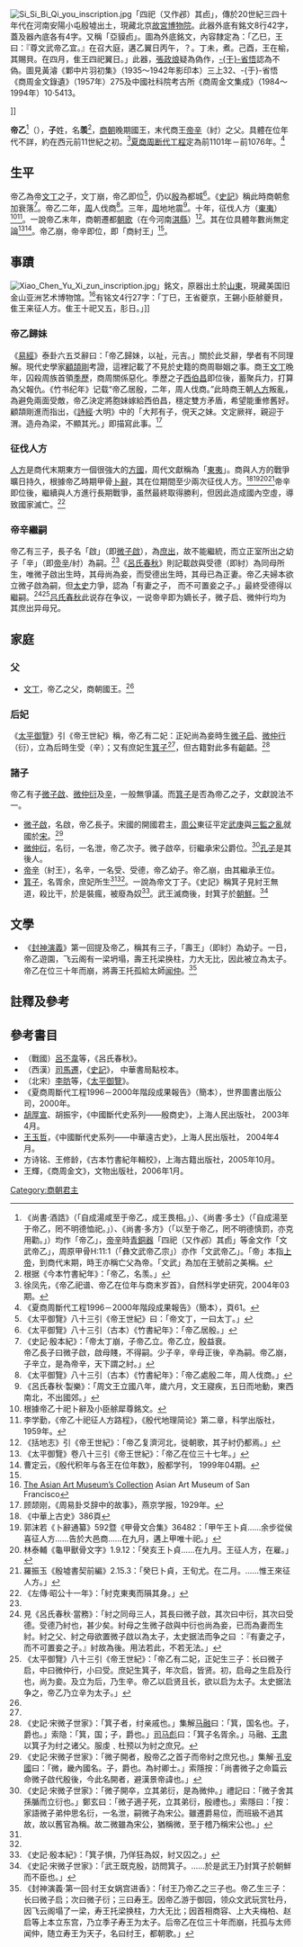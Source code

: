 {{Emperorcn box
|圖像=
|名稱= 帝乙
|姓名=名：羡
|陵墓= 不詳
|政權= [[商朝|商朝]]
|父= 帝[[文丁|文丁]]
|母= 不明
|子= [[宋微子啟|微子啟]]<br>[[微仲|微仲]]<br>[[帝辛|帝辛]]（紂）
|在位年份=
}}

[[File:Si_Si_Bi_Qi_you_inscription.jpg|thumb]]「四祀{{僻字|<small>弋卩</small>}}（又作邲）其卣」，傳於20世紀三四十年代在河南安陽小屯殷墟出土，現藏北京[[故宮博物院_(北京)|故宮博物院]]。此器外底有銘文8行42字，蓋及器內底各有4字。又稱「亞貘卣」。圖為外底銘文，內容隸定為：「乙巳，王曰：『尊文武帝乙宜。』在召大庭，遘乙翼日丙午，？。丁未，煮。己酉，王在榆，{{僻字|<small>弋卩</small>}}其賜貝。在四月，隹王四祀翼日。」此器，[[張政烺|張政烺]]疑為偽作，[[于省悟|-{于}-省悟]]認為不偽。圖見黃濬《鄴中片羽初集》（1935～1942年影印本）三上32、-{于}-省悟《商周金文錄遺》（1957年）275及中國社科院考古所《商周金文集成》（1984～1994年）10·5413。</ref>]]

'''帝乙'''<ref>《尚書·酒誥》（「自成湯咸至于帝乙，成王畏相。」）、《尚書·多士》（「自成湯至于帝乙，罔不明德恤祀。」）、《尚書·多方》（「以至于帝乙，罔不明德慎罰，亦克用勸。」）均作「帝乙」，[[帝辛|帝辛]]時[[青銅器|青銅器]]「四祀{{僻字|<small>弋卩</small>}}（又作邲）其卣」等金文作「文武帝乙」，周原甲骨H:11:1（「彝文武帝乙宗」）亦作「文武帝乙」。「帝」本指[[上帝|上帝]]，到商代末期，時王亦稱亡父為帝。「文武」為加在王號前之美稱。</ref>（{{bd|？||前1076年|？|catIdx=Z}}），'''子'''姓，名'''羡'''<ref>根据《今本竹書紀年》：「帝乙，名羡。」</ref>，[[商朝|商朝]]晚期國王，末代商王[[帝辛|帝辛]]（紂）之父。具體在位年代不詳，約在西元前11世紀之初。<ref>徐凤先，《帝乙祀谱、帝乙在位年与商末岁首》，自然科学史研究，2004年03期。</ref>[[夏商周断代工程|夏商周断代工程]]定為前1101年－前1076年。<ref>《夏商周斷代工程1996－2000年階段成果報告》（簡本），頁61。</ref>

==生平==
帝乙為帝[[文丁|文丁]]之子，文丁崩，帝乙即位<ref>《太平御覽》八十三引《帝王世紀》曰：「帝文丁，一曰太丁。」</ref>，仍以[[殷墟|殷]]為都城<ref>《太平御覽》八十三引（古本）《竹書紀年》：「帝乙居殷。」</ref>。《[[史記|史記]]》稱此時商朝愈加衰落<ref name="殷本紀">《史記·殷本紀》：「帝太丁崩，子帝乙立。帝乙立，殷益衰。<br>帝乙長子曰微子啟，啟母賤，不得嗣。少子辛，辛母正後，辛為嗣。帝乙崩，子辛立，是為帝辛，天下謂之紂。」</ref>。帝乙二年，[[周朝|周]]人伐商<ref>《太平御覽》八十三引（古本）《竹書紀年》：「帝乙處殷二年，周人伐商。」</ref>。三年，[[周朝|周]]地地震<ref>《呂氏春秋·製樂》：「周文王立國八年，歲六月，文王寢疾，五日而地動，東西南北，不出國郊。」</ref>。十年，征伐人方（[[東夷|東夷]]）<ref>根據帝乙十祀卜辭及小臣艅犀尊銘文。</ref><ref>李学勤，《帝乙十祀征人方路程》，《殷代地理简论》第二章，科学出版社，1959年。</ref>。一說帝乙末年，商朝遷都[[朝歌|朝歌]]（在今河南[[淇縣|淇縣]]）<ref>《括地志》引《帝王世紀》：「帝乙复濟河北，徙朝歌，其子紂仍都焉。」</ref>。其在位具體年數尚無定論<ref>《太平御覽》卷八十三引《帝王世紀》：「帝乙在位三十七年。」</ref><ref>曹定云，《殷代积年与各王在位年数》，殷都学刊， 1999年04期。</ref>。帝乙崩，帝辛即位，即「商紂王」<ref name="殷本紀" />。

==事蹟==
[[File:Xiao_Chen_Yu_Xi_zun_inscription.jpg|thumb]]」銘文，原器出土於[[山東|山東]]，現藏美国旧金山亚洲艺术博物馆。<ref>[http://www.asianart.org/collection.htm#china The Asian Art Museum’s Collection] {{Wayback|url=http://www.asianart.org/collection.htm#china |date=20100902072134 }} Asian Art Museum of San Francisco</ref>有铭文4行27字：「丁巳，王省夔京，王錫小臣艅夔貝，隹王来征人方。隹王十祀又五，肜日。」]]
===帝乙歸妹===
《[[易經|易經]]》泰卦六五爻辭曰：「帝乙歸妹，以祉，元吉。」關於此爻辭，學者有不同理解。現代史學家[[顧頡剛|顧頡剛]]考證，這裡記載了不見於史籍的商周聯姻之事。商王[[文丁|文丁]]晚年，囚殺周族首領[[季歷|季歷]]，商周關係惡化。季歷之子[[周文王|西伯昌]]即位後，蓄聚兵力，打算為父報仇。《竹书纪年》记载“帝乙居殷，二年，周人伐商。”此時商王朝[[人方|人方]]叛亂，為避免兩面受敵，帝乙決定將胞妹嫁給西伯昌，穩定雙方矛盾，希望能重修舊好。顧頡剛進而指出，《[[詩經|詩經]]·大明》中的「大邦有子，俔天之妹。文定厥祥，親迎于渭。造舟為梁，不顯其光。」即描寫此事。<ref>顾颉刚，《周易卦爻辞中的故事》，燕京学报，1929年。</ref>

===征伐人方===
[[方国|人方]]是商代末期東方一個很強大的[[方國|方國]]，周代文獻稱為「[[東夷|東夷]]」。商與人方的戰爭曠日持久，根據帝乙時期甲骨[[卜辭|卜辭]]，其在位期間至少兩次征伐人方。<ref>《中華上古史》386頁</ref><ref>郭沫若《卜辭通纂》592暨《甲骨文合集》36482：「甲午王卜貞……余步從侯喜征人方……告於大邑商……在九月，遘上甲{{僻字|□}}唯十祀。」</ref><ref>林泰輔《龜甲獸骨文字》1.9.12：「癸亥王卜貞……在九月。王征人方，在雇。」</ref><ref>羅振玉《殷墟書契前編》2.15.3：「癸巳卜貞，王旬{{僻字|□}}尤。在二月。……惟王來征人方。」</ref>帝辛即位後，繼續與人方進行長期戰爭，虽然最終取得勝利，但因此造成國內空虛，導致國家滅亡。<ref>《左傳·昭公十一年》：「紂克東夷而隕其身。」</ref>

===帝辛繼嗣===
帝乙有三子，長子名「啟」（即[[微子啟|微子啟]]），為[[庶出|庶出]]，故不能繼統，而立正室所出之幼子「辛」（即[[帝辛|帝辛]]/紂）為嗣。<ref name="殷本紀" />《[[呂氏春秋|呂氏春秋]]》則記載啟與受德（即紂）為同母所生，唯微子啟出生時，其母尚為妾，而受德出生時，其母已為正妻。帝乙夫婦本欲立微子啟為嗣，但[[太史|太史]]力爭，認為「有妻之子， 而不可置妾之子。」最終受德得以繼嗣。<ref>見《呂氏春秋·當務》：「紂之同母三人，其長曰微子啟，其次曰中衍，其次曰受德。受德乃紂也，甚少矣。紂母之生微子啟與中衍也尚為妾，已而為妻而生紂。紂之父、紂之母欲置微子啟以為太子，太史据法而争之曰 ：『有妻之子， 而不可置妾之子。』紂故為後。用法若此，不若无法。」</ref><ref name="二妃">《太平御覽》八十三引《帝王世紀》：「帝乙有二妃，正妃生三子：长曰微子启，中曰微仲行，小曰受。庶妃生箕子，年次启，皆贤。初，启母之生启及行也，尚为妾。及立为后，乃生辛。帝乙以启贤且长，欲以启为太子。太史据法争之，帝乙乃立辛为太子。」</ref>[[吕氏春秋|吕氏春秋]]此说存在争议，一说帝辛即为嫡长子，微子启、微仲行均为其庶出异母兄。

==家庭==
===父===
*[[文丁|文丁]]，帝乙之父，商朝國王。<ref name="殷本紀" />

===后妃===
《[[太平御覽|太平御覽]]》引《帝王世紀》稱，帝乙有二妃：正妃尚為妾時生[[微子启|微子启]]、[[宋微仲|微仲行]]（衍），立為后時生受（辛）；又有庶妃生[[箕子|箕子]]<ref name="二妃" />，但古籍對此多有齟齬。<ref name="箕子">《史記·宋微子世家》：「箕子者，纣亲戚也。」集解[[马融|马融]]曰：「箕，国名也。子，爵也。」索隐：「箕，国；子，爵也。」[[司马彪|司马彪]]曰：「箕子名胥余。」马融、[[王肃|王肃]]以箕子为纣之诸父。服虔﹑杜预以为紂之庶兄。</ref>

===諸子===
帝乙有子[[宋微子啟|微子啟]]、[[宋微仲|微仲衍]]及[[帝辛|辛]]，一般無爭議。而[[箕子|箕子]]是否為帝乙之子，文獻說法不一。
*[[宋微子啟|微子啟]]，名啟，帝乙長子。宋國的開國君主，[[周公|周公]]東征平定[[武庚|武庚]]與[[三監之亂|三監之亂]]就國於[[宋國|宋]]。<ref>《史記·宋微子世家》：「微子開者，殷帝乙之首子而帝紂之庶兄也。」集解·[[孔安國|孔安國]]曰：「微，畿內國名。子，爵也。為紂卿士。」索隱按：「尚書微子之命篇云命微子啟代殷後，今此名開者，避漢景帝諱也。」</ref>
*[[宋微仲|微仲衍]]，名衍，一名泄，帝乙次子。微子啟卒，衍繼承宋公爵位。<ref>《史記·宋微子世家》：「微子開卒，立其弟衍，是為微仲。」禮記曰：「微子舍其孫腯而立衍也。」鄭玄曰：「微子適子死，立其弟衍，殷禮也。」索隱曰：「按：家語微子弟仲思名衍，一名泄，嗣微子為宋公。雖遷爵易位，而班級不過其故，故以舊官為稱。故二微雖為宋公，猶稱微，至于稽乃稱宋公也。」</ref>[[孔子|孔子]]是其後人。
*[[帝辛|帝辛]]（紂王），名辛，一名受、受德，帝乙幼子。帝乙崩，由其繼承王位。
*[[箕子|箕子]]，名胥余，庶妃所生<ref name="二妃" /><ref name="箕子" />。一說為帝文丁子。《史記》稱箕子見紂王無道，殺比干，於是裝瘋，被廢為奴<ref>《史記·殷本紀》：「箕子惧，乃佯狂為奴，紂又囚之。」</ref>。武王滅商後，封箕子於[[朝鮮|朝鮮]]。<ref>《史記·宋微子世家》：「武王既克殷，訪問箕子。……於是武王乃封箕子於朝鮮而不臣也。」</ref>

==文學==
*《[[封神演義|封神演義]]》第一回提及帝乙，稱其有三子，「壽王」（即紂）為幼子。一日，帝乙遊園，飞云阁有一梁坍塌，壽王托梁换柱，力大无比，因此被立為太子。帝乙在位三十年而崩，將壽王托孤給太師[[闻仲|闻仲]]。<ref>《封神演義·第一回·纣王女娲宫进香》：「纣王乃帝乙之三子也。帝乙生三子：长曰微子启；次曰微子衍；三曰寿王。因帝乙游于御园，领众文武玩赏牡丹，因飞云阁塌了一梁，寿王托梁换柱，力大无比；因首相商容、上大夫梅柏、赵启等上本立东宫，乃立季子寿王为太子。后帝乙在位三十年而崩，托孤与太师闻仲，随立寿王为天子，名曰纣王，都朝歌。」</ref>

==註釋及參考==
{{reflist|2}}

==參考書目==
*（戰國）[[呂不韋|呂不韋]]等，《呂氏春秋》。
*（西漢）[[司馬遷|司馬遷]]，《[[史記|史記]]》， 中華書局點校本。
*（北宋）[[李昉|李昉]]等，《[[太平御覽|太平御覽]]》。
*《夏商周斷代工程1996－2000年階段成果報告》（簡本），世界圖書出版公司，2000年。
* [[胡厚宣|胡厚宣]]、胡振宇，《中國斷代史系列——殷商史》，上海人民出版社， 2003年4月。
* [[王玉哲|王玉哲]]，《中國斷代史系列——中華遠古史》，上海人民出版社， 2004年4月。
* 方诗铭、王修龄，《古本竹書紀年輯校》，上海古籍出版社，2005年10月。
* 王輝，《商周金文》，文物出版社，2006年1月。

{{中国君主|父[[文丁|文丁]]|子[[帝辛|帝辛]]|[[商朝君主列表|商朝國君]]|第30代<br/>(一說31代) }}
{{商朝君主}}

[[Category:商朝君主|Category:商朝君主]]